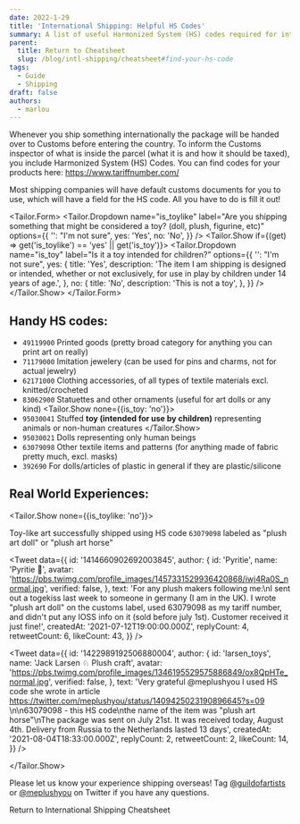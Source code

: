 ```yaml
---
date: 2022-1-29
title: 'International Shipping: Helpful HS Codes'
summary: A list of useful Harmonized System (HS) codes required for international shipments
parent:
  title: Return to Cheatsheet
  slug: /blog/intl-shipping/cheatsheet#find-your-hs-code
tags:
  - Guide
  - Shipping
draft: false
authors:
  - marlou
---
```


Whenever you ship something internationally the package will be handed over to Customs before entering the country. To inform the Customs inspector of what is inside the parcel (what it is and how it should be taxed), you include Harmonized System (HS) Codes. You can find codes for your products here: https://www.tariffnumber.com/

Most shipping companies will have default customs documents for you to use, which will have a field for the HS code. All you have to do is fill it out!

<Tailor.Form>
  <Tailor.Dropdown
    name="is_toylike"
    label="Are you shipping something that might be considered a toy? (doll, plush, figurine, etc)"
    options={{
      '': "I'm not sure",
      yes: 'Yes',
      no: 'No',
    }}
  />
  <Tailor.Show if={(get) => get('is_toylike') == 'yes' || get('is_toy')}>
    <Tailor.Dropdown
      name="is_toy"
      label="Is it a toy intended for children?"
      options={{
        '': "I'm not sure",
        yes: {
          title: 'Yes',
          description:
            'The item I am shipping is designed or intended, whether or not exclusively, for use in play by children under 14 years of age.',
        },
        no: {
          title: 'No',
          description: 'This is not a toy',
        },
      }}
    />
  </Tailor.Show>
</Tailor.Form>

## Handy HS codes:

- `49119900` Printed goods (pretty broad category for anything you can print art on really)
- `71179000` Imitation jewelery (can be used for pins and charms, not for actual jewelry)
- `62171000` Clothing accessories, of all types of textile materials excl. knitted/crocheted
- `83062900` Statuettes and other ornaments (useful for art dolls or any kind)
<Tailor.Show none={{is_toy: 'no'}}>
- `95030041` Stuffed **toy (intended for use by children)** representing animals or non-human creatures
</Tailor.Show>
- `95030021` Dolls representing only human beings
- `63079098` Other textile items and patterns (for anything made of fabric pretty much, excl. masks)
- `392690` For dolls/articles of plastic in general if they are plastic/silicone

## Real World Experiences:

<Tailor.Show none={{is_toylike: 'no'}}>

Toy-like art successfully shipped using HS code `63079098` labeled as "plush art doll" or "plush art horse"

<Tweet
  data={{
    id: '1414660902692003845',
    author: {
      id: 'Pyritie',
      name: 'Pyritie 🥧',
      avatar: 'https://pbs.twimg.com/profile_images/1457331529936420868/iwj4Ra0S_normal.jpg',
      verified: false,
    },
    text:
      'For any plush makers following me:\nI sent out a togekiss last week to someone in germany (I am in the UK). I wrote "plush art doll" on the customs label, used 63079098 as my tariff number, and didn\'t put any IOSS info on it (sold before july 1st). Customer received it just fine!',
    createdAt: '2021-07-12T19:00:00.000Z',
    replyCount: 4,
    retweetCount: 6,
    likeCount: 43,
  }}
/>

<Tweet
  data={{
    id: '1422989192506880004',
    author: {
      id: 'larsen_toys',
      name: 'Jack Larsen ♘ Plush craft',
      avatar: 'https://pbs.twimg.com/profile_images/1346195529575886849/ox8QpHTe_normal.jpg',
      verified: false,
    },
    text:
      'Very grateful @meplushyou I used HS code she wrote in article https://twitter.com/meplushyou/status/1409425023190896645?s=09 \n\n63079098 - this HS code\nthe name of the item was "plush art horse"\nThe package was sent on July 21st. It was received today, August 4th.  Delivery from Russia to the Netherlands lasted 13 days',
    createdAt: '2021-08-04T18:33:00.000Z',
    replyCount: 2,
    retweetCount: 2,
    likeCount: 14,
  }}
/>

</Tailor.Show>

Please let us know your experience shipping overseas! Tag [@guildofartists](https://twitter.com/guildofartists) or [@meplushyou](https://twitter.com/meplushyou) on Twitter if you have any questions.

<LinkTo href="/blog/intl-shipping/cheatsheet#find-your-hs-code" back hideOnMobile>Return to International Shipping Cheatsheet</LinkTo>

